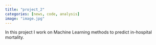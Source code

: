```yaml
---
title: "project_2"
categories: [news, code, analysis]
image: "image.jpg"
---
```


In this project I work on Machine Learning methods to predict in-hospital mortality. 
